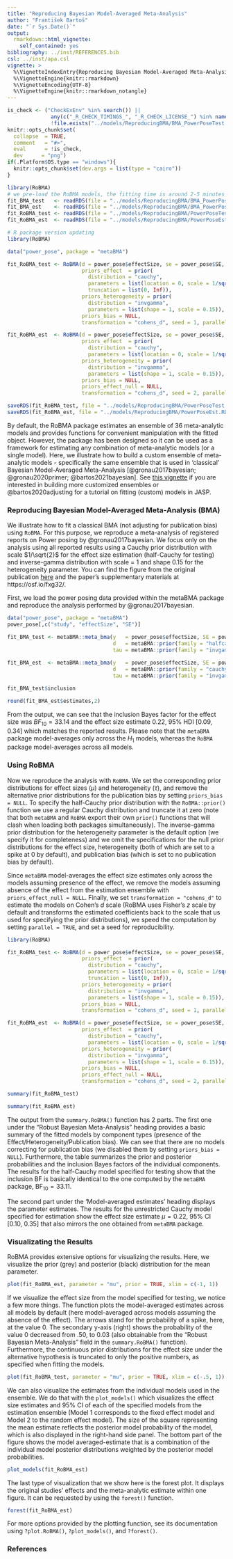 ---
title: "Reproducing Bayesian Model-Averaged Meta-Analysis"
author: "František Bartoš"
date: "`r Sys.Date()`"
output:
  rmarkdown::html_vignette:
    self_contained: yes
bibliography: ../inst/REFERENCES.bib
csl: ../inst/apa.csl
vignette: >
  %\VignetteIndexEntry{Reproducing Bayesian Model-Averaged Meta-Analysis}
  %\VignetteEngine{knitr::rmarkdown}
  %\VignetteEncoding{UTF-8}
  %\VignetteEngine{knitr::rmarkdown_notangle}
---

```{r setup, include = FALSE}
is_check <- ("CheckExEnv" %in% search()) ||
              any(c("_R_CHECK_TIMINGS_", "_R_CHECK_LICENSE_") %in% names(Sys.getenv())) ||
              !file.exists("../models/ReproducingBMA/BMA_PowerPoseTest.RDS")
knitr::opts_chunk$set(
  collapse  = TRUE,
  comment   = "#>",
  eval      = !is_check,
  dev      = "png")
if(.Platform$OS.type == "windows"){
  knitr::opts_chunk$set(dev.args = list(type = "cairo"))
}
```
```{r include = FALSE}
library(RoBMA)
# we pre-load the RoBMA models, the fitting time is around 2-5 minutes
fit_BMA_test   <- readRDS(file = "../models/ReproducingBMA/BMA_PowerPoseTest.RDS")
fit_BMA_est    <- readRDS(file = "../models/ReproducingBMA/BMA_PowerPoseEst.RDS")
fit_RoBMA_test <- readRDS(file = "../models/ReproducingBMA/PowerPoseTest.RDS")
fit_RoBMA_est  <- readRDS(file = "../models/ReproducingBMA/PowerPoseEst.RDS")
```

```{r include = FALSE, eval = FALSE}
# R package version updating
library(RoBMA)

data("power_pose", package = "metaBMA")

fit_RoBMA_test <- RoBMA(d = power_pose$effectSize, se = power_pose$SE, study_names = power_pose$study,
                        priors_effect  = prior(
                          distribution = "cauchy",
                          parameters = list(location = 0, scale = 1/sqrt(2)),
                          truncation = list(0, Inf)),
                        priors_heterogeneity = prior(
                          distribution = "invgamma",
                          parameters = list(shape = 1, scale = 0.15)),
                        priors_bias = NULL,
                        transformation = "cohens_d", seed = 1, parallel = TRUE)

fit_RoBMA_est  <- RoBMA(d = power_pose$effectSize, se = power_pose$SE, study_names = power_pose$study,
                        priors_effect  = prior(
                          distribution = "cauchy",
                          parameters = list(location = 0, scale = 1/sqrt(2))),
                        priors_heterogeneity = prior(
                          distribution = "invgamma",
                          parameters = list(shape = 1, scale = 0.15)),
                        priors_bias = NULL,
                        priors_effect_null = NULL,
                        transformation = "cohens_d", seed = 2, parallel = TRUE)

saveRDS(fit_RoBMA_test, file = "../models/ReproducingBMA/PowerPoseTest.RDS")
saveRDS(fit_RoBMA_est, file = "../models/ReproducingBMA/PowerPoseEst.RDS")
```

By default, the RoBMA package estimates an ensemble of 36 meta-analytic models and provides functions for convenient manipulation with the fitted object. However, the package has been designed so it can be used as a framework for estimating any combination of meta-analytic models (or a single model). Here, we illustrate how to build a custom ensemble of meta-analytic models - specifically the same ensemble that is used in 'classical' Bayesian Model-Averaged Meta-Analysis [@gronau2017bayesian; @gronau2020primer; @bartos2021bayesian]. See [this vignette](CustomEnsembles.html) if you are interested in building more customized ensembles or @bartos2020adjusting for a tutorial on fitting (custom) models in JASP.


### Reproducing Bayesian Model-Averaged Meta-Analysis (BMA)

We illustrate how to fit a classical BMA (not adjusting for publication bias) using `RoBMA`. For this purpose, we reproduce a meta-analysis of registered reports on Power posing by @gronau2017bayesian. We focus only on the analysis using all reported results using a Cauchy prior distribution with scale $1/\sqrt{2}$ for the effect size estimation (half-Cauchy for testing) and inverse-gamma distribution with scale = 1 and shape 0.15 for the heterogeneity parameter. You can find the figure from the original publication [here](https://www.flickr.com/photos/149473606@N08/34086113581/in/dateposted-public/) and the paper's supplementary materials at https://osf.io/fxg32/.

First, we load the power posing data provided within the metaBMA package and reproduce the analysis performed by @gronau2017bayesian.

```{r}
data("power_pose", package = "metaBMA")
power_pose[,c("study", "effectSize", "SE")]
``` 
``` r
fit_BMA_test <- metaBMA::meta_bma(y   = power_pose$effectSize, SE = power_pose$SE,
                                  d   = metaBMA::prior(family = "halfcauchy", param = 1/sqrt(2)),
                                  tau = metaBMA::prior(family = "invgamma", param = c(1, .15)))
 
fit_BMA_est  <- metaBMA::meta_bma(y   = power_pose$effectSize, SE = power_pose$SE,
                                  d   = metaBMA::prior(family = "cauchy", param = c(0, 1/sqrt(2))),
                                  tau = metaBMA::prior(family = "invgamma", param = c(1, .15)))
``` 
```{r}
fit_BMA_test$inclusion

round(fit_BMA_est$estimates,2)
```

From the output, we can see that the inclusion Bayes factor for the effect size was $BF_{10} = 33.14$ and the effect size estimate 0.22, 95% HDI [0.09, 0.34] which matches the reported results. Please note that the `metaBMA` package model-averages only across the $H_{1}$ models, whereas the `RoBMA` package model-averages across all models.

### Using RoBMA

Now we reproduce the analysis with `RoBMA`. We set the corresponding prior distributions for effect sizes ($\mu$) and heterogeneity ($\tau$), and remove the alternative prior distributions for the publication bias by setting `priors_bias = NULL`. To specify the half-Cauchy prior distribution with the `RoBMA::prior()` function we use a regular Cauchy distribution and truncate it at zero (note that both `metaBMA` and `RoBMA` export their own `prior()` functions that will clash when loading both packages simultaneously). The inverse-gamma prior distribution for the heterogeneity parameter is the default option (we specify it for completeness) and we omit the specifications for the null prior distributions for the effect size, heterogeneity (both of which are set to a spike at 0 by default), and publication bias (which is set to no publication bias by default).

Since `metaBMA` model-averages the effect size estimates only across the models assuming presence of the effect, we remove the models assuming absence of the effect from the estimation ensemble with `priors_effect_null = NULL`. Finally, we set `transformation = "cohens_d"` to estimate the models on Cohen's *d* scale (RoBMA uses Fisher's *z* scale by default and transforms the estimated coefficients back to the scale that us used for specifying the prior distributions), we speed the computation by setting `parallel = TRUE`, and set a seed for reproducibility.

``` r
library(RoBMA)

fit_RoBMA_test <- RoBMA(d = power_pose$effectSize, se = power_pose$SE, study_names = power_pose$study,
                        priors_effect  = prior(
                          distribution = "cauchy",
                          parameters = list(location = 0, scale = 1/sqrt(2)),
                          truncation = list(0, Inf)),
                        priors_heterogeneity = prior(
                          distribution = "invgamma",
                          parameters = list(shape = 1, scale = 0.15)),
                        priors_bias = NULL,
                        transformation = "cohens_d", seed = 1, parallel = TRUE)

fit_RoBMA_est  <- RoBMA(d = power_pose$effectSize, se = power_pose$SE, study_names = power_pose$study,
                        priors_effect  = prior(
                          distribution = "cauchy",
                          parameters = list(location = 0, scale = 1/sqrt(2))),
                        priors_heterogeneity = prior(
                          distribution = "invgamma",
                          parameters = list(shape = 1, scale = 0.15)),
                        priors_bias = NULL,
                        priors_effect_null = NULL,
                        transformation = "cohens_d", seed = 2, parallel = TRUE)
```
```{r}
summary(fit_RoBMA_test)

summary(fit_RoBMA_est)
```


The output from the `summary.RoBMA()` function has 2 parts. The first one under the "Robust Bayesian Meta-Analysis" heading provides a basic summary of the fitted models by component types (presence of the Effect/Heterogeneity/Publication bias). We can see that there are no models correcting for publication bias (we disabled them by setting `priors_bias = NULL`). Furthermore, the table summarizes the prior and posterior probabilities and the inclusion Bayes factors of the individual components. The results for the half-Cauchy model specified for testing show that the inclusion BF is basically identical to the one computed by the `metaBMA` package, $\text{BF}_{10} = 33.11$. 

The second part under the 'Model-averaged estimates' heading displays the parameter estimates. The results for the unrestricted Cauchy model specified for estimation show the effect size estimate $\mu = 0.22$, 95% CI [0.10, 0.35] that also mirrors the one obtained from `metaBMA` package.


### Visualizating the Results

RoBMA provides extensive options for visualizing the results. Here, we visualize the prior (grey) and posterior (black) distribution for the mean parameter.

```{r fig_mu_est, dpi = 300, fig.width = 4, fig.height = 4, out.width = "50%", fig.align = "center"}
plot(fit_RoBMA_est, parameter = "mu", prior = TRUE, xlim = c(-1, 1))
```

If we visualize the effect size from the model specified for testing, we notice a few more things. The function plots the model-averaged estimates across all models by default (here model-averaged across models assuming the absence of the effect). The arrows stand for the probability of a spike, here, at the value 0. The secondary y-axis (right) shows the probability of the value 0 decreased from .50, to 0.03 (also obtainable from the "Robust Bayesian Meta-Analysis" field in the `summary.RoBMA()` function). Furthermore, the continuous prior distributions for the effect size under the alternative hypothesis is truncated to only the positive numbers, as specified when fitting the models. 
 
```{r fig_mu_test, dpi = 300, fig.width = 4, fig.height = 4, out.width = "50%", fig.align = "center"}
plot(fit_RoBMA_test, parameter = "mu", prior = TRUE, xlim = c(-.5, 1))
```


We can also visualize the estimates from the individual models used in the ensemble. We do that with the `plot_models()` which visualizes the effect size estimates and 95% CI of each of the specified models from the estimation ensemble (Model 1 corresponds to the fixed effect model and Model 2 to the random effect model). The size of the square representing the mean estimate reflects the posterior model probability of the model, which is also displayed in the right-hand side panel. The bottom part of the figure shows the model averaged-estimate that is a combination of the individual model posterior distributions weighted by the posterior model probabilities.

```{r fig_models, dpi = 300, fig.height = 4.5, fig.width = 7, out.width = '75%', fig.align = "center"}
plot_models(fit_RoBMA_est)
```

The last type of visualization that we show here is the forest plot. It displays the original studies' effects and the meta-analytic estimate within one figure. It can be requested by using the `forest()` function.

```{r fig_forest, dpi = 300, fig.height = 4.5, fig.width = 7, out.width = '75%', fig.align = "center"}
forest(fit_RoBMA_est)
```

For more options provided by the plotting function, see its documentation using `?plot.RoBMA()`, `?plot_models()`, and `?forest()`.

### References

